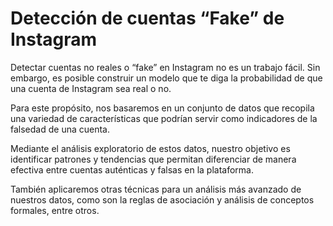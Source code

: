 # Detección de cuentas "Fake" de Instagram

Detectar cuentas no reales o "fake" en Instagram no es un trabajo fácil. Sin embargo, es posible construir un modelo que te diga la probabilidad de que una cuenta de Instagram sea real o no.

Para este propósito, nos basaremos en un conjunto de datos que recopila una variedad de características que podrían servir como indicadores de la falsedad de una cuenta.

Mediante el análisis exploratorio de estos datos, nuestro objetivo es identificar patrones y tendencias que permitan diferenciar de manera efectiva entre cuentas auténticas y falsas en la plataforma.

También aplicaremos otras técnicas para un análisis más avanzado de nuestros datos, como son la reglas de asociación y análisis de conceptos formales, entre otros.
